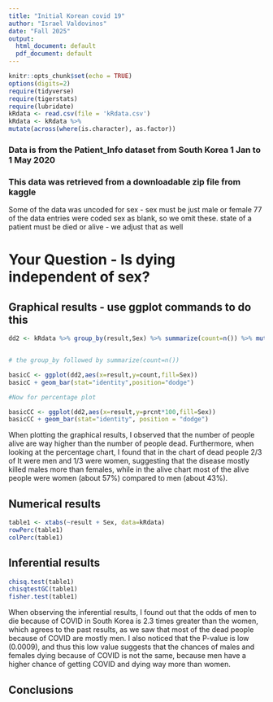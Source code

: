 ```yaml
---
title: "Initial Korean covid 19"
author: "Israel Valdovinos"
date: "Fall 2025"
output:
  html_document: default
  pdf_document: default
---
```


```r
knitr::opts_chunk$set(echo = TRUE)
options(digits=2)
require(tidyverse)
require(tigerstats)
require(lubridate)
kRdata <- read.csv(file = 'kRdata.csv')
kRdata <- kRdata %>%
mutate(across(where(is.character), as.factor))

```
### Data is from the Patient_Info dataset from South Korea 1 Jan to 1 May 2020
### This data was retrieved from a downloadable zip file from kaggle

Some of the data was uncoded for sex - sex must be just male or female
77 of the data entries were coded sex  as blank, so we omit these.
state of a patient must be died or alive - we adjust that as well   
  
# Your Question - Is dying independent of sex?






## Graphical results - use ggplot commands to do this  

```r
dd2 <- kRdata %>% group_by(result,Sex) %>% summarize(count=n()) %>% mutate(prcnt=count/sum(count))


# the group_by followed by summarize(count=n())

basicC <- ggplot(dd2,aes(x=result,y=count,fill=Sex))
basicC + geom_bar(stat="identity",position="dodge")

#Now for percentage plot

basicCC <- ggplot(dd2,aes(x=result,y=prcnt*100,fill=Sex)) 
basicCC + geom_bar(stat="identity", position = "dodge")
```

When plotting the graphical results, I observed that the number of people alive are way higher than the number of people dead. Furthermore, when looking at the percentage chart, I found that in the chart of dead people 2/3 of It were men and 1/3 were women, suggesting that the disease mostly killed males more than females, while in the alive chart most of the alive people were women (about 57%) compared to men (about 43%).  


## Numerical results
```r
table1 <- xtabs(~result + Sex, data=kRdata)
rowPerc(table1)
colPerc(table1)
```



## Inferential results 
```r
chisq.test(table1)
chisqtestGC(table1)
fisher.test(table1)
```

When observing the inferential results, I found out that the odds of men to die because of COVID in South Korea is 2.3 times greater than the women, which agrees to the past results, as we saw that most of the dead people because of COVID are mostly men. I also noticed that the P-value is low (0.0009), and thus this low value suggests that the chances of males and females dying because of COVID is not the same, because men have a higher chance of getting COVID and dying way more than women.

## Conclusions

